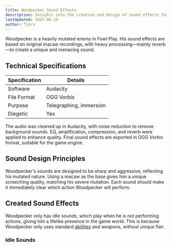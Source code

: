 ```yaml
---
title: Woodpecker Sound Effects
description: Insights into the creation and design of sound effects for Woodpecker in Fowl Play
lastUpdated: 2025-06-19
author: Tjorn
---
```



Woodpecker is a heavily mutated enemy in Fowl Play. His sound effects are based on original macaw recordings, with heavy processing—mainly reverb—to create a unique and menacing sound.

## Technical Specifications

| Specification | Details                 |
| ------------- | ----------------------- |
| Software      | Audacity                |
| File Format   | OGG Vorbis              |
| Purpose       | Telegraphing, immersion |
| Diegetic      | Yes                     |

The audio was cleaned up in Audacity, with noise reduction to remove background sounds. EQ, amplification, compression, and reverb were applied to enhance quality. Final sound effects are exported in OGG Vorbis format, suitable for the game engine.

## Sound Design Principles

Woodpecker's sounds are designed to be sharp and aggressive, reflecting his mutated nature. Using a macaw as the base gives him a unique screeching quality, matching his severe mutation. Each sound should make it immediately clear which action Woodpecker will perform.

## Created Sound Effects

Woodpecker only has idle sounds, which play when he is not performing actions, giving him a lifelike presence in the game world. This is because Woodpecker only uses standard [abilities](/fowl-play/art/sound/abilities) and weapons, without unique flair.

### Idle Sounds

<AudioPlayer
  src="/sfx/enemies/woodpecker/random/woodpecker1.ogg"
  title="Woodpecker Idle Sound 1"
  description="Short sound of a macaw screeching."
/>
<AudioPlayer
  src="/sfx/enemies/woodpecker/random/woodpecker2.ogg"
  title="Woodpecker Idle Sound 2"
  description="Short sound of a macaw screeching."
/>
<AudioPlayer
  src="/sfx/enemies/woodpecker/random/woodpecker3.ogg"
  title="Woodpecker Idle Sound 3"
  description="Short sound of a macaw screeching."
/>
<AudioPlayer
  src="/sfx/enemies/woodpecker/random/woodpecker4.ogg"
  title="Woodpecker Idle Sound 4"
  description="Short sound of a macaw screeching."
/>
